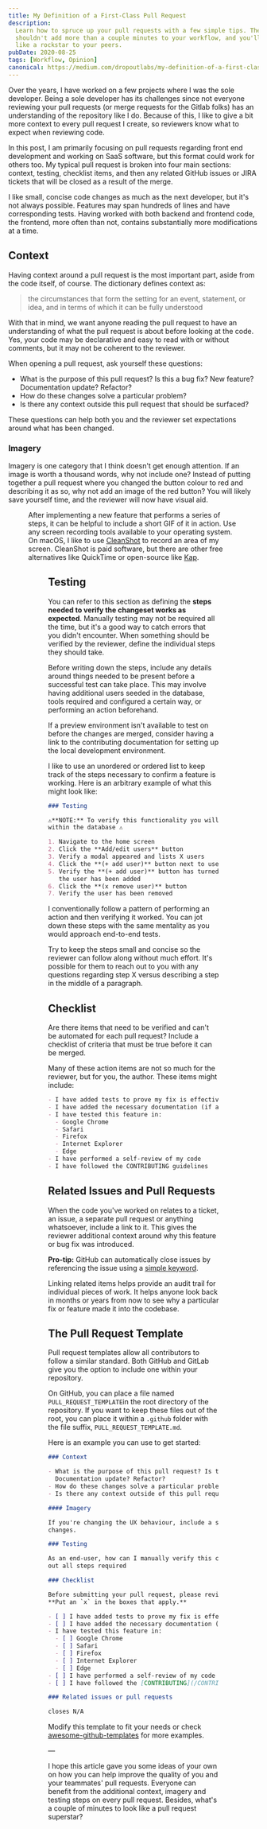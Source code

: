 ```yaml
---
title: My Definition of a First-Class Pull Request
description:
  Learn how to spruce up your pull requests with a few simple tips. These tips
  shouldn't add more than a couple minutes to your workflow, and you'll look
  like a rockstar to your peers.
pubDate: 2020-08-25
tags: [Workflow, Opinion]
canonical: https://medium.com/dropoutlabs/my-definition-of-a-first-class-pull-request-96094994e67d?source=friends_link&sk=8bf05b8be81b2664d138fdae50e9a967
---
```



Over the years, I have worked on a few projects where I was the sole developer.
Being a sole developer has its challenges since not everyone reviewing your pull
requests (or merge requests for the Gitlab folks) has an understanding of the
repository like I do. Because of this, I like to give a bit more context to
every pull request I create, so reviewers know what to expect when reviewing
code.

In this post, I am primarily focusing on pull requests regarding front end
development and working on SaaS software, but this format could work for others
too. My typical pull request is broken into four main sections: context,
testing, checklist items, and then any related GitHub issues or JIRA tickets
that will be closed as a result of the merge.

I like small, concise code changes as much as the next developer, but it's not
always possible. Features may span hundreds of lines and have corresponding
tests. Having worked with both backend and frontend code, the frontend, more
often than not, contains substantially more modifications at a time.

## Context

Having context around a pull request is the most important part, aside from the
code itself, of course. The dictionary defines context as:

> the circumstances that form the setting for an event, statement, or idea, and
> in terms of which it can be fully understood

With that in mind, we want anyone reading the pull request to have an
understanding of what the pull request is about before looking at the code. Yes,
your code may be declarative and easy to read with or without comments, but it
may not be coherent to the reviewer.

When opening a pull request, ask yourself these questions:

- What is the purpose of this pull request? Is this a bug fix? New feature?
  Documentation update? Refactor?
- How do these changes solve a particular problem?
- Is there any context outside this pull request that should be surfaced?

These questions can help both you and the reviewer set expectations around what
has been changed.

### Imagery

Imagery is one category that I think doesn't get enough attention. If an image
is worth a thousand words, why not include one? Instead of putting together a
pull request where you changed the button colour to red and describing it as so,
why not add an image of the red button? You will likely save yourself time, and
the reviewer will now have visual aid.

<Figure
  src="/blog/example.png"
  alt="An example screenshot which represents a small area of a user interface. In this instance,  when a user enables the redact on row level option, single row level redactions can be added to a policy."
/>

After implementing a new feature that performs a series of steps, it can be
helpful to include a short GIF of it in action. Use any screen recording tools
available to your operating system. On macOS, I like to use
[CleanShot](https://cleanshot.com) to record an area of my screen. CleanShot is
paid software, but there are other free alternatives like QuickTime or
open-source like [Kap](https://getkap.co).

<Figure
  src="/blog/example.gif"
  alt="An example GIF displaying a series of steps a user might take while interacting with a feature. In this instance, a user is interacting with a series of checkboxes and verifying an option to select all works as expected."
/>

## Testing

You can refer to this section as defining the **steps needed to verify the
changeset works as expected**. Manually testing may not be required all the
time, but it's a good way to catch errors that you didn't encounter. When
something should be verified by the reviewer, define the individual steps they
should take.

Before writing down the steps, include any details around things needed to be
present before a successful test can take place. This may involve having
additional users seeded in the database, tools required and configured a certain
way, or performing an action beforehand.

If a preview environment isn't available to test on before the changes are
merged, consider having a link to the contributing documentation for setting up
the local development environment.

I like to use an unordered or ordered list to keep track of the steps necessary
to confirm a feature is working. Here is an arbitrary example of what this might
look like:

```md
### Testing

⚠️**NOTE:** To verify this functionality you will need **at least two users**
within the database ⚠️

1. Navigate to the home screen
2. Click the **Add/edit users** button
3. Verify a modal appeared and lists X users
4. Click the **(+ add user)** button next to user one
5. Verify the **(+ add user)** button has turned to an **(x remove user)** and
   the user has been added
6. Click the **(x remove user)** button
7. Verify the user has been removed
```

I conventionally follow a pattern of performing an action and then verifying it
worked. You can jot down these steps with the same mentality as you would
approach end-to-end tests.

Try to keep the steps small and concise so the reviewer can follow along without
much effort. It's possible for them to reach out to you with any questions
regarding step X versus describing a step in the middle of a paragraph.

## Checklist

Are there items that need to be verified and can't be automated for each pull
request? Include a checklist of criteria that must be true before it can be
merged.

Many of these action items are not so much for the reviewer, but for you, the
author. These items might include:

```md
- I have added tests to prove my fix is effective or that my feature works
- I have added the necessary documentation (if appropriate)
- I have tested this feature in:
  - Google Chrome
  - Safari
  - Firefox
  - Internet Explorer
  - Edge
- I have performed a self-review of my code
- I have followed the CONTRIBUTING guidelines
```

## Related Issues and Pull Requests

When the code you've worked on relates to a ticket, an issue, a separate pull
request or anything whatsoever, include a link to it. This gives the reviewer
additional context around why this feature or bug fix was introduced.

**Pro-tip:** GitHub can automatically close issues by referencing the issue
using a
[simple keyword](https://docs.github.com/en/github/managing-your-work-on-github/linking-a-pull-request-to-an-issue#linking-a-pull-request-to-an-issue-using-a-keyword).

Linking related items helps provide an audit trail for individual pieces of
work. It helps anyone look back in months or years from now to see why a
particular fix or feature made it into the codebase.

## The Pull Request Template

Pull request templates allow all contributors to follow a similar standard. Both
GitHub and GitLab give you the option to include one within your repository.

On GitHub, you can place a file named `PULL_REQUEST_TEMPLATE`in the root
directory of the repository. If you want to keep these files out of the root,
you can place it within a `.github` folder with the file suffix,
`PULL_REQUEST_TEMPLATE.md`.

Here is an example you can use to get started:

```md
### Context

- What is the purpose of this pull request? Is this a bug fix? New feature?
  Documentation update? Refactor?
- How do these changes solve a particular problem?
- Is there any context outside of this pull request that should be surfaced?

#### Imagery

If you're changing the UX behaviour, include a screenshot or GIF of your
changes.

### Testing

As an end-user, how can I manually verify this code is working as expected? List
out all steps required

### Checklist

Before submitting your pull request, please review the following checklist.
**Put an `x` in the boxes that apply.**

- [ ] I have added tests to prove my fix is effective or that my feature works
- [ ] I have added the necessary documentation (if appropriate)
- I have tested this feature in:
  - [ ] Google Chrome
  - [ ] Safari
  - [ ] Firefox
  - [ ] Internet Explorer
  - [ ] Edge
- [ ] I have performed a self-review of my code
- [ ] I have followed the [CONTRIBUTING](/CONTRIBUTING.md) guidelines

### Related issues or pull requests

closes N/A
```

Modify this template to fit your needs or check
[awesome-github-templates](https://github.com/devspace/awesome-github-templates)
for more examples.

—

I hope this article gave you some ideas of your own on how you can help improve
the quality of you and your teammates' pull requests. Everyone can benefit from
the additional context, imagery and testing steps on every pull request.
Besides, what's a couple of minutes to look like a pull request superstar?
